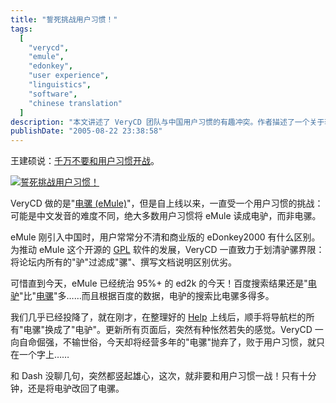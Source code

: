 ```yaml
---
title: "誓死挑战用户习惯！"
tags:
  [
    "verycd",
    "emule",
    "edonkey",
    "user experience",
    "linguistics",
    "software",
    "chinese translation"
  ]
description: "本文讲述了 VeryCD 团队与中国用户习惯的有趣冲突。作者描述了一个关于软件命名的小故事：VeryCD 推广开源软件 eMule 时，将其翻译为“电骡”，但大多数中国用户却习惯称之为“电驴”，可能是因为发音难度不同。文章记录了 VeryCD 为坚持准确翻译而做的努力，包括在论坛将“驴”过滤为“骡”、编写文档说明区别等。尽管如此，搜索数据显示“电驴”的使用依然远超“电骡”。作者描述了团队几乎要向用户习惯投降，曾短暂将网站上的“电骡”改为“电驴”，但最终决定坚持原则，誓死挑战用户习惯，将其改回“电骡”。"
publishDate: "2005-08-22 23:38:58"
---
```


王建硕说：[千万不要和用户习惯开战](http://home.wangjianshuo.com/cn/20050709_aeaeecae.htm)。

[![誓死挑战用户习惯！](https://farm1.staticflickr.com/33/36223110_cd38f92e94_o.gif)](http://www.flickr.com/photos/xdanger/36223110/)

VeryCD 做的是"[电骡 (eMule)](http://www.emule.org.cn/)"，但是自上线以来，一直受一个用户习惯的挑战：可能是中文发音的难度不同，绝大多数用户习惯将 eMule 读成电驴，而非电骡。

eMule 刚引入中国时，用户常常分不清和商业版的 eDonkey2000 有什么区别。为推动 eMule 这个开源的 [GPL](http://www.emule.org.cn/about/gpl/) 软件的发展，VeryCD 一直致力于划清驴骡界限：将论坛内所有的"驴"过滤成"骡"、撰写文档说明区别优劣。

可惜直到今天，eMule 已经统治 95%+ 的 ed2k 的今天！百度搜索结果还是"[电驴](http://www.baidu.com/s?wd=%B5%E7%C2%BF)"比"[电骡](http://www.baidu.com/s?wd=%B5%E7%C2%E2)"多……而且根据百度的数据，电驴的搜索比电骡多得多。

我们几乎已经投降了，就在刚才，在整理好的 [Help](http://faq.verycd.com/) 上线后，顺手将导航栏的所有"电骡"换成了"电驴"。更新所有页面后，突然有种怅然若失的感觉。VeryCD 一向自命倔强，不输世俗，今天却将经营多年的"电骡"抛弃了，败于用户习惯，就只在一个字上……

和 Dash 没聊几句，突然都竖起雄心，这次，就非要和用户习惯一战！只有十分钟，还是将电驴改回了电骡。

